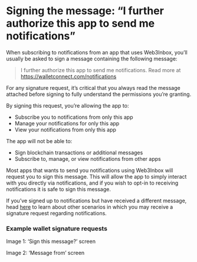 # Signing the message: “I further authorize this app to send me notifications”

When subscribing to notifications from an app that uses Web3Inbox, you’ll usually be asked to sign a message containing the following message:

> I further authorize this app to send me notifications. Read more at https://walletconnect.com/notifications

For any signature request, it’s critical that you always read the message attached before signing to fully understand the permissions you’re granting. 

By signing this request, you’re allowing the app to:

- Subscribe you to notifications from only this app
- Manage your notifications for only this app
- View your notifications from only this app

The app will not be able to:

- Sign blockchain transactions or additional messages
- Subscribe to, manage, or view notifications from other apps

Most apps that wants to send you notifications using Web3Inbox will request you to sign this message. This will allow the app to simply interact with you directly via notifications, and if you wish to opt-in to receiving notifications it is safe to sign this message.

If you’ve signed up to notifications but have received a different message, head [here](https://walletconnect.com/all-app-notifications) to learn about other scenarios in which you may receive a signature request regarding notifications.

### Example wallet signature requests

Image 1: ‘Sign this message?’ screen

Image 2: ‘Message from’ screen
